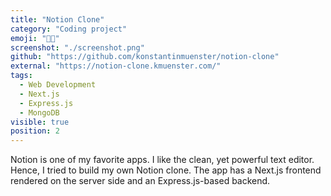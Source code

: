 ```yaml
---
title: "Notion Clone"
category: "Coding project"
emoji: "👨‍💻"
screenshot: "./screenshot.png"
github: "https://github.com/konstantinmuenster/notion-clone"
external: "https://notion-clone.kmuenster.com/"
tags:
  - Web Development
  - Next.js
  - Express.js
  - MongoDB
visible: true
position: 2
---
```


Notion is one of my favorite apps. I like the clean, yet powerful text editor. Hence, I tried to build my own Notion clone. The app has a Next.js frontend rendered on the server side and an Express.js-based backend.
